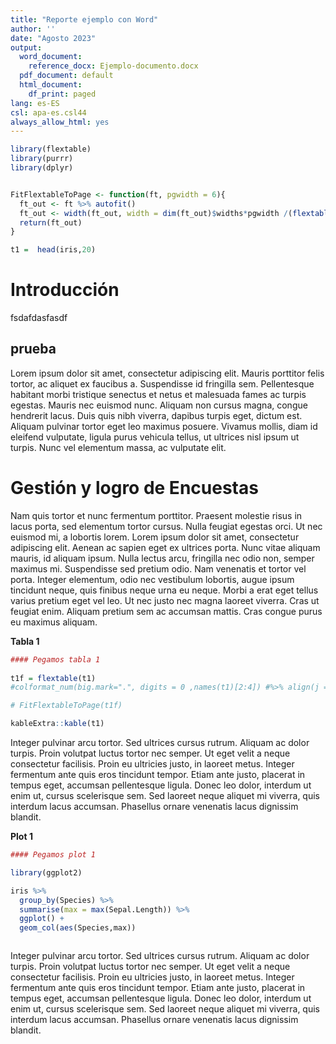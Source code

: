 ```yaml
---
title: "Reporte ejemplo con Word"
author: ''
date: "Agosto 2023"
output:
  word_document:
    reference_docx: Ejemplo-documento.docx
  pdf_document: default
  html_document:
    df_print: paged
lang: es-ES
csl: apa-es.csl44
always_allow_html: yes
---
```


```r


library(flextable)
library(purrr)
library(dplyr)


FitFlextableToPage <- function(ft, pgwidth = 6){
  ft_out <- ft %>% autofit()
  ft_out <- width(ft_out, width = dim(ft_out)$widths*pgwidth /(flextable_dim(ft_out)$widths))
  return(ft_out)
}

t1 =  head(iris,20)


```

# Introducción

fsdafdasfasdf


## prueba

Lorem ipsum dolor sit amet, consectetur adipiscing elit. Mauris porttitor felis tortor, ac aliquet ex faucibus a. Suspendisse id fringilla sem. Pellentesque habitant morbi tristique senectus et netus et malesuada fames ac turpis egestas. Mauris nec euismod nunc. Aliquam non cursus magna, congue hendrerit lacus. Duis quis nibh viverra, dapibus turpis eget, dictum est. Aliquam pulvinar tortor eget leo maximus posuere. Vivamus mollis, diam id eleifend vulputate, ligula purus vehicula tellus, ut ultrices nisl ipsum ut turpis. Nunc vel elementum massa, ac vulputate elit.

# Gestión y logro de Encuestas

Nam quis tortor et nunc fermentum porttitor. Praesent molestie risus in lacus porta, sed elementum tortor cursus. Nulla feugiat egestas orci. Ut nec euismod mi, a lobortis lorem. Lorem ipsum dolor sit amet, consectetur adipiscing elit. Aenean ac sapien eget ex ultrices porta. Nunc vitae aliquam mauris, id aliquam ipsum. Nulla lectus arcu, fringilla nec odio non, semper maximus mi. Suspendisse sed pretium odio. Nam venenatis et tortor vel porta. Integer elementum, odio nec vestibulum lobortis, augue ipsum tincidunt neque, quis finibus neque urna eu neque. Morbi a erat eget tellus varius pretium eget vel leo. Ut nec justo nec magna laoreet viverra. Cras ut feugiat enim. Aliquam pretium sem ac accumsan mattis. Cras congue purus eu maximus aliquam.


**Tabla 1**
```r

#### Pegamos tabla 1
 
t1f = flextable(t1)  
#colformat_num(big.mark=".", digits = 0 ,names(t1)[2:4]) #%>% align(j = c(2:3), align = "center", part = "all")  %>% fontsize( size = 7, part = "all")

# FitFlextableToPage(t1f)

kableExtra::kable(t1)

```



Integer pulvinar arcu tortor. Sed ultrices cursus rutrum. Aliquam ac dolor turpis. Proin volutpat luctus tortor nec semper. Ut eget velit a neque consectetur facilisis. Proin eu ultricies justo, in laoreet metus. Integer fermentum ante quis eros tincidunt tempor. Etiam ante justo, placerat in tempus eget, accumsan pellentesque ligula. Donec leo dolor, interdum ut enim ut, cursus scelerisque sem. Sed laoreet neque aliquet mi viverra, quis interdum lacus accumsan. Phasellus ornare venenatis lacus dignissim blandit.


**Plot 1**

```r

#### Pegamos plot 1

library(ggplot2)

iris %>%
  group_by(Species) %>%
  summarise(max = max(Sepal.Length)) %>%
  ggplot() +
  geom_col(aes(Species,max))



```

Integer pulvinar arcu tortor. Sed ultrices cursus rutrum. Aliquam ac dolor turpis. Proin volutpat luctus tortor nec semper. Ut eget velit a neque consectetur facilisis. Proin eu ultricies justo, in laoreet metus. Integer fermentum ante quis eros tincidunt tempor. Etiam ante justo, placerat in tempus eget, accumsan pellentesque ligula. Donec leo dolor, interdum ut enim ut, cursus scelerisque sem. Sed laoreet neque aliquet mi viverra, quis interdum lacus accumsan. Phasellus ornare venenatis lacus dignissim blandit.
